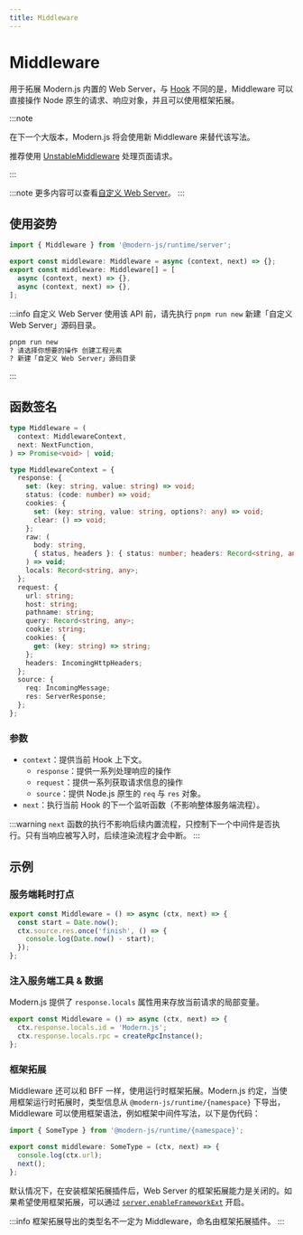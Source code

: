 ```yaml
---
title: Middleware
---
```


# Middleware

用于拓展 Modern.js 内置的 Web Server，与 [Hook](/apis/app/runtime/web-server/hook) 不同的是，Middleware 可以直接操作 Node 原生的请求、响应对象，并且可以使用框架拓展。

:::note

在下一个大版本，Modern.js 将会使用新 Middleware 来替代该写法。

推荐使用 [UnstableMiddleware](/apis/app/runtime/web-server/unstable_middleware) 处理页面请求。

:::

:::note
更多内容可以查看[自定义 Web Server](/guides/advanced-features/web-server)。
:::

## 使用姿势

```ts
import { Middleware } from '@modern-js/runtime/server';

export const middleware: Middleware = async (context, next) => {};
export const middleware: Middleware[] = [
  async (context, next) => {},
  async (context, next) => {},
];
```

:::info 自定义 Web Server
使用该 API 前，请先执行 `pnpm run new` 新建「自定义 Web Server」源码目录。

```bash
pnpm run new
? 请选择你想要的操作 创建工程元素
? 新建「自定义 Web Server」源码目录
```

:::

## 函数签名

```ts
type Middleware = (
  context: MiddlewareContext,
  next: NextFunction,
) => Promise<void> | void;

type MiddlewareContext = {
  response: {
    set: (key: string, value: string) => void;
    status: (code: number) => void;
    cookies: {
      set: (key: string, value: string, options?: any) => void;
      clear: () => void;
    };
    raw: (
      body: string,
      { status, headers }: { status: number; headers: Record<string, any> },
    ) => void;
    locals: Record<string, any>;
  };
  request: {
    url: string;
    host: string;
    pathname: string;
    query: Record<string, any>;
    cookie: string;
    cookies: {
      get: (key: string) => string;
    };
    headers: IncomingHttpHeaders;
  };
  source: {
    req: IncomingMessage;
    res: ServerResponse;
  };
};
```

### 参数

- `context`：提供当前 Hook 上下文。
  - `response`：提供一系列处理响应的操作
  - `request`：提供一系列获取请求信息的操作
  - `source`：提供 Node.js 原生的 `req` 与 `res` 对象。
- `next`：执行当前 Hook 的下一个监听函数（不影响整体服务端流程）。

:::warning
`next` 函数的执行不影响后续内置流程，只控制下一个中间件是否执行。只有当响应被写入时，后续渲染流程才会中断。
:::

## 示例

### 服务端耗时打点

```ts
export const Middleware = () => async (ctx, next) => {
  const start = Date.now();
  ctx.source.res.once('finish', () => {
    console.log(Date.now() - start);
  });
};
```

### 注入服务端工具 & 数据

Modern.js 提供了 `response.locals` 属性用来存放当前请求的局部变量。

```ts
export const Middleware = () => async (ctx, next) => {
  ctx.response.locals.id = 'Modern.js';
  ctx.response.locals.rpc = createRpcInstance();
};
```

### 框架拓展

Middleware 还可以和 BFF 一样，使用运行时框架拓展。Modern.js 约定，当使用框架运行时拓展时，类型信息从 `@modern-js/runtime/{namespace}` 下导出，Middleware 可以使用框架语法，例如框架中间件写法，以下是伪代码：

```ts
import { SomeType } from '@modern-js/runtime/{namespace}';

export const middleware: SomeType = (ctx, next) => {
  console.log(ctx.url);
  next();
};
```

默认情况下，在安装框架拓展插件后，Web Server 的框架拓展能力是关闭的。如果希望使用框架拓展，可以通过 [`server.enableFrameworkExt`](/configure/app/server/enable-framework-ext.html) 开启。

:::info
框架拓展导出的类型名不一定为 Middleware，命名由框架拓展插件。
:::
